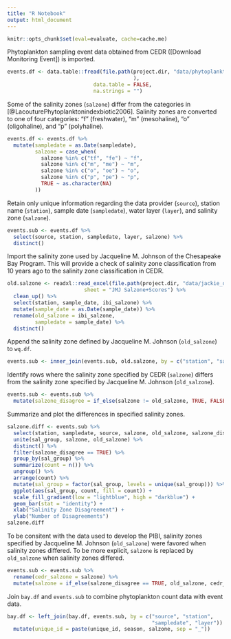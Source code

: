 ```yaml
---
title: "R Notebook"
output: html_document
---
```

```r
knitr::opts_chunk$set(eval=evaluate, cache=cache.me)
```

Phytoplankton sampling event data obtained from CEDR ([Download Monitoring Event]) is imported.
```r
events.df <- data.table::fread(file.path(project.dir, "data/phytoplankton2/VA_ODU_phyto_event.csv"#cedr_phyto_event.csv"
                                         ),
                            data.table = FALSE,
                            na.strings = "")
```

Some of the salinity zones (`salzone`) differ from the categories in [@LacouturePhytoplanktonindexbiotic2006]. Salinity zones are converted to one of four categories: "f" (freshwater), "m" (mesohaline), "o" (oligohaline), and "p" (polyhaline).
```r
events.df <- events.df %>% 
  mutate(sampledate = as.Date(sampledate),
         salzone = case_when(
           salzone %in% c("tf", "fe") ~ "f",
           salzone %in% c("m", "me") ~ "m",
           salzone %in% c("o", "oe") ~ "o",
           salzone %in% c("p", "pe") ~ "p",
           TRUE ~ as.character(NA)
         ))
```

Retain only unique information regarding the data provider (`source`), station name (`station`), sample date (`sampledate`), water layer (`layer`), and salinity zone (`salzone`).
```r
events.sub <- events.df %>% 
  select(source, station, sampledate, layer, salzone) %>% 
  distinct()
```

Import the salinity zone used by Jacqueline M. Johnson of the Chesapeake Bay Program. This will provide a check of salinity zone classification from 10 years ago to the salinity zone classification in CEDR.
```r
old.salzone <- readxl::read_excel(file.path(project.dir, "data/jackie_data/JMJ_PIBI_Salzone_Data.xlsx"),
                         sheet = "JMJ Salzone+Scores") %>% 
  clean_up() %>% 
  select(station, sample_date, ibi_salzone) %>% 
  mutate(sample_date = as.Date(sample_date)) %>% 
  rename(old_salzone = ibi_salzone,
         sampledate = sample_date) %>% 
  distinct()
```

Append the salinity zone defined by Jacqueline M. Johnson (`old_salzone`) to `wq.df`.
```r
events.sub <- inner_join(events.sub, old.salzone, by = c("station", "sampledate"))
```

Identify rows where the salinity zone specified by CEDR (`salzone`) differs from the salinity zone specified by Jacqueline M. Johnson (`old_salzone`).
```r
events.sub <- events.sub %>% 
  mutate(salzone_disagree = if_else(salzone != old_salzone, TRUE, FALSE))
```

Summarize and plot the differences in specified salinity zones.
```r
salzone.diff <- events.sub %>% 
  select(station, sampledate, source, salzone, old_salzone, salzone_disagree) %>% 
  unite(sal_group, salzone, old_salzone) %>% 
  distinct() %>% 
  filter(salzone_disagree == TRUE) %>% 
  group_by(sal_group) %>% 
  summarize(count = n()) %>% 
  ungroup() %>% 
  arrange(count) %>% 
  mutate(sal_group = factor(sal_group, levels = unique(sal_group))) %>% 
  ggplot(aes(sal_group, count, fill = count)) + 
  scale_fill_gradient(low = "lightblue", high = "darkblue") +
  geom_bar(stat = "identity") +
  xlab("Salinity Zone Disagreement") +
  ylab("Number of Disagreements")
salzone.diff
```

To be consitent with the data used to develop the PIBI, salinity zones specified by Jacqueline M. Johnson (`old_salzone`) were favored when salinity zones differed. To be more explicit, `salzone` is replaced by `old_salzone` when salinity zones differed.
```r
events.sub <- events.sub %>% 
  rename(cedr_salzone = salzone) %>% 
  mutate(salzone = if_else(salzone_disagree == TRUE, old_salzone, cedr_salzone))
```

Join `bay.df` and `events.sub` to combine phytoplankton count data with event data.
```r
bay.df <- left_join(bay.df, events.sub, by = c("source", "station",
                                               "sampledate", "layer")) %>% 
  mutate(unique_id = paste(unique_id, season, salzone, sep = "_"))
```